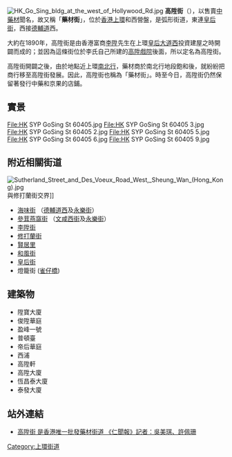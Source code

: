 [[File:HK_Go_Sing_bldg_at_the_west_of_Hollywood_Rd.jpg|thumb]]
'''高陞街'''（{{lang-en|Ko Shing Street}}），以售賣[[中藥材|中藥材]]聞名，故又稱「'''藥材街'''」，位於[[香港|香港]][[上環|上環]]和西營盤，是弧形街道，東連[[皇后街|皇后街]]，西接[[德輔道|德輔道]]西。

大約在1890年，高陞街是由香港富商[[李陞|李陞]]先生在上環[[皇后大道西|皇后大道西]]投資建屋之時開闢而成的；並因為這條街位於李氏自己所建的[[高陞戲院|高陞戲院]]後面，所以定名為高陞街。

高陞街開闢之後，由於地點近上環[[南北行|南北行]]，藥材商於南北行地段飽和後，就紛紛把商行移至高陞街發展。因此，高陞街也稱為「藥材街」。時至今日，高陞街仍然保留著發行中藥和京果的店鋪。

== 實景 ==
<gallery>
File:HK SYP GoSing St 60405.jpg
File:HK SYP GoSing St 60405 3.jpg
File:HK SYP GoSing St 60405 2.jpg
File:HK SYP GoSing St 60405 5.jpg
File:HK SYP GoSing St 60405 6.jpg
File:HK SYP GoSing St 60405 9.jpg
</gallery>

==附近相關街道==
[[File:Sutherland_Street_and_Des_Voeux_Road_West,_Sheung_Wan_(Hong_Kong).jpg|thumb]]與修打蘭街交界]]
*[[海味街|海味街]] （[[德輔道西|德輔道西]]及[[永樂街|永樂街]]）
*[[參茸燕窩街|參茸燕窩街]] （[[文咸西街|文咸西街]]及[[永樂街|永樂街]]）
*[[李陞街|李陞街]]
*[[修打蘭街|修打蘭街]]
*[[賢居里|賢居里]]
*[[和風街|和風街]]
*[[皇后街|皇后街]]
*燈籠街 ([[雀仔橋|雀仔橋]])

== 建築物 ==
* 陞寶大廈
* 俊陞華庭
* 盈峰一號
* 普頓臺
* 帝后華庭
* 西浦
* 高陞軒
* 高陞大廈
* 恆昌泰大廈
* 泰發大廈

==站外連結==
{{commonscat|Ko Shing Street}}
*[https://web.archive.org/web/20060430182433/http://stu.syc.edu.hk/~ourvoice/release2005/200505/release200505_04c.htm 高陞街 是香港唯一批發藥材街道 《仁聞報》記者：吳美琪、許佩珊]



[[Category:上環街道|Category:上環街道]]